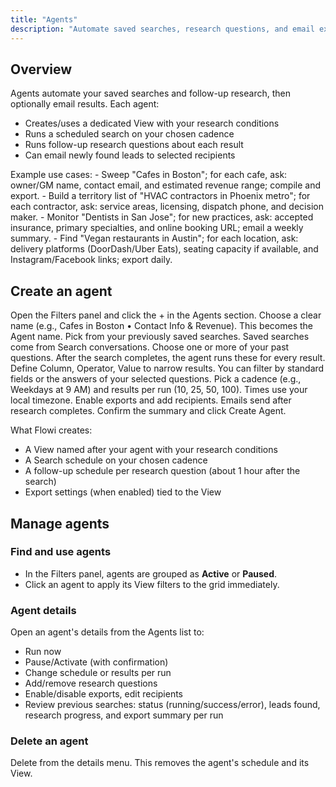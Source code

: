 ```yaml
---
title: "Agents"
description: "Automate saved searches, research questions, and email exports"
---
```


## Overview

Agents automate your saved searches and follow-up research, then optionally email results. Each agent:

- Creates/uses a dedicated View with your research conditions
- Runs a scheduled search on your chosen cadence
- Runs follow-up research questions about each result
- Can email newly found leads to selected recipients

<Info>
  Example use cases:
  - Sweep "Cafes in Boston"; for each cafe, ask:  owner/GM name, contact email, and estimated revenue range; compile and export.
  - Build a territory list of "HVAC contractors in Phoenix metro"; for each contractor, ask: service areas, licensing, dispatch phone, and decision maker.
  - Monitor "Dentists in San Jose"; for new practices, ask: accepted insurance, primary specialties, and online booking URL; email a weekly summary.
  - Find "Vegan restaurants in Austin"; for each location, ask: delivery platforms (DoorDash/Uber Eats), seating capacity if available, and Instagram/Facebook links; export daily.
</Info>

## Create an agent

<Steps>
<Step title="Open Create Agent">Open the Filters panel and click the + in the Agents section.</Step>
<Step title="Name your agent">Choose a clear name (e.g., Cafes in Boston • Contact Info & Revenue). This becomes the Agent name.</Step>
<Step title="Select a saved search">Pick from your previously saved searches. Saved searches come from Search conversations.</Step>
<Step title="Add research questions (optional)">Choose one or more of your past questions. After the search completes, the agent runs these for every result.</Step>
<Step title="Add research conditions (optional)">Define Column, Operator, Value to narrow results. You can filter by standard fields or the answers of your selected questions.</Step>
<Step title="Schedule and limits">Pick a cadence (e.g., Weekdays at 9 AM) and results per run (10, 25, 50, 100). Times use your local timezone.</Step>
<Step title="Email exports (optional)">Enable exports and add recipients. Emails send after research completes.</Step>
<Step title="Review & create">Confirm the summary and click Create Agent.</Step>
</Steps>

What Flowi creates:

- A View named after your agent with your research conditions
- A Search schedule on your chosen cadence
- A follow-up schedule per research question (about 1 hour after the search)
- Export settings (when enabled) tied to the View

## Manage agents

### Find and use agents

- In the Filters panel, agents are grouped as **Active** or **Paused**.
- Click an agent to apply its View filters to the grid immediately.

### Agent details

Open an agent's details from the Agents list to:

- Run now
- Pause/Activate (with confirmation)
- Change schedule or results per run
- Add/remove research questions
- Enable/disable exports, edit recipients
- Review previous searches: status (running/success/error), leads found, research progress, and export summary per run

### Delete an agent

Delete from the details menu. This removes the agent's schedule and its View.


